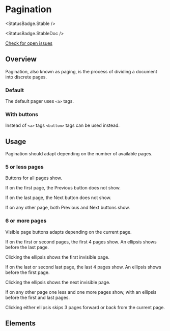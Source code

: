 
<Meta of={PaginationStories} />

# Pagination

<StatusBadge.Stable />

<StatusBadge.StableDoc />

<a href="https://github.com/uq-its-ss/design-system/issues" target="_blank">
  Check for open issues
</a>

## Overview

Pagination, also known as paging, is the process of dividing a document into discrete pages.

### Default

The default pager uses `<a>` tags.

<Canvas of={PaginationStories.Pagination} />

### With buttons

Instead of `<a>` tags `<button>` tags can be used instead.

<Canvas of={PaginationStories.AsButtons} />

## Usage

Pagination should adapt depending on the number of available pages.

### 5 or less pages

Buttons for all pages show.

If on the first page, the Previous button does not show.

<Canvas of={PaginationStories.PagesLessFirst} />

If on the last page, the Next button does not show.

<Canvas of={PaginationStories.PagesLessLast} />

If on any other page, both Previous and Next buttons show.

<Canvas of={PaginationStories.PagesLessMiddle} />

### 6 or more pages

Visible page buttons adapts depending on the current page.

If on the first or second pages, the first 4 pages show. An ellipsis shows before the last page.

Clicking the ellipsis shows the first invisible page.

<Canvas of={PaginationStories.PagesMoreFirst} />

If on the last or second last page, the last 4 pages show. An ellipsis shows before the first page.

Clicking the ellipsis shows the next invisible page.

<Canvas of={PaginationStories.PagesMoreLast} />

If on any other page one less and one more pages show, with an ellipsis before the first and last pages.

Clicking either ellipsis skips 3 pages forward or back from the current page.

<Canvas of={PaginationStories.PagesMoreMiddle} />

## Elements

<Canvas of={PaginationStories.Previous} />

<Canvas of={PaginationStories.Next} />

<Canvas of={PaginationStories.Number} />

<Canvas of={PaginationStories.Current} />

<Canvas of={PaginationStories.Ellipsis} />

<Canvas of={PaginationStories.EllipsisLinked} />
